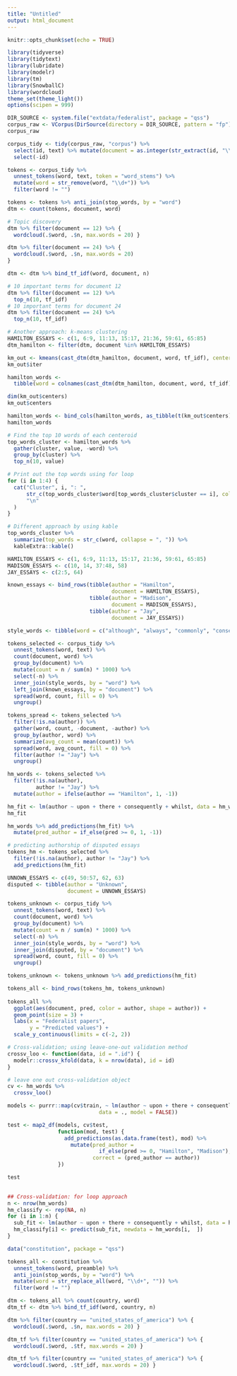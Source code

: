 ```yaml
---
title: "Untitled"
output: html_document
---
```


```r
knitr::opts_chunk$set(echo = TRUE)
```

```r
library(tidyverse)
library(tidytext)
library(lubridate)
library(modelr)
library(tm)
library(SnowballC)
library(wordcloud)
theme_set(theme_light())
options(scipen = 999)
```

```r
DIR_SOURCE <- system.file("extdata/federalist", package = "qss")
corpus_raw <- VCorpus(DirSource(directory = DIR_SOURCE, pattern = "fp"))
corpus_raw
```

```r
corpus_tidy <- tidy(corpus_raw, "corpus") %>% 
  select(id, text) %>% mutate(document = as.integer(str_extract(id, "\\d+"))) %>% 
  select(-id)

tokens <- corpus_tidy %>% 
  unnest_tokens(word, text, token = "word_stems") %>% 
  mutate(word = str_remove(word, "\\d+")) %>% 
  filter(word != "")

tokens <- tokens %>% anti_join(stop_words, by = "word") 
dtm <- count(tokens, document, word)
```

```r
# Topic discovery
dtm %>% filter(document == 12) %>% {
  wordcloud(.$word, .$n, max.words = 20) }

dtm %>% filter(document == 24) %>% {
  wordcloud(.$word, .$n, max.words = 20)
}

dtm <- dtm %>% bind_tf_idf(word, document, n) 

# 10 important terms for document 12
dtm %>% filter(document == 12) %>% 
  top_n(10, tf_idf)
# 10 important terms for document 24
dtm %>% filter(document == 24) %>% 
  top_n(10, tf_idf)
```

```r
# Another approach: k-means clustering
HAMILTON_ESSAYS <- c(1, 6:9, 11:13, 15:17, 21:36, 59:61, 65:85)
dtm_hamilton <- filter(dtm, document %in% HAMILTON_ESSAYS)

km_out <- kmeans(cast_dtm(dtm_hamilton, document, word, tf_idf), centers = 4, nstart = 10)
km_out$iter

hamilton_words <-
  tibble(word = colnames(cast_dtm(dtm_hamilton, document, word, tf_idf)))

dim(km_out$centers)
km_out$centers

hamilton_words <- bind_cols(hamilton_words, as_tibble(t(km_out$centers)))
hamilton_words
```

```r
# Find the top 10 words of each centeroid
top_words_cluster <- hamilton_words %>% 
  gather(cluster, value, -word) %>% 
  group_by(cluster) %>% 
  top_n(10, value) 

# Print out the top words using for loop
for (i in 1:4) {
  cat("Cluster", i, ": ", 
      str_c(top_words_cluster$word[top_words_cluster$cluster == i], collapse = ", "), 
      "\n"
  )
}

# Different approach by using kable
top_words_cluster %>% 
  summarize(top_words = str_c(word, collapse = ", ")) %>% 
  kableExtra::kable()
```

```r
HAMILTON_ESSAYS <- c(1, 6:9, 11:13, 15:17, 21:36, 59:61, 65:85)
MADISON_ESSAYS <- c(10, 14, 37:48, 58)
JAY_ESSAYS <- c(2:5, 64)

known_essays <- bind_rows(tibble(author = "Hamilton", 
                                 document = HAMILTON_ESSAYS), 
                          tibble(author = "Madison", 
                                 document = MADISON_ESSAYS), 
                          tibble(author = "Jay", 
                                 document = JAY_ESSAYS))

style_words <- tibble(word = c("although", "always", "commonly", "consequently", "considerable", "enough", "there", "upon", "while", "whilst"))

tokens_selected <- corpus_tidy %>% 
  unnest_tokens(word, text) %>% 
  count(document, word) %>%
  group_by(document) %>% 
  mutate(count = n / sum(n) * 1000) %>% 
  select(-n) %>% 
  inner_join(style_words, by = "word") %>% 
  left_join(known_essays, by = "document") %>% 
  spread(word, count, fill = 0) %>% 
  ungroup()

tokens_spread <- tokens_selected %>% 
  filter(!is.na(author)) %>% 
  gather(word, count, -document, -author) %>% 
  group_by(author, word) %>% 
  summarize(avg_count = mean(count)) %>% 
  spread(word, avg_count, fill = 0) %>% 
  filter(author != "Jay") %>% 
  ungroup()

hm_words <- tokens_selected %>% 
  filter(!is.na(author), 
         author != "Jay") %>% 
  mutate(author = ifelse(author == "Hamilton", 1, -1)) 

hm_fit <- lm(author ~ upon + there + consequently + whilst, data = hm_words)
hm_fit

hm_words %>% add_predictions(hm_fit) %>% 
  mutate(pred_author = if_else(pred >= 0, 1, -1)) 
```
```r
# predicting authorship of disputed essays
tokens_hm <- tokens_selected %>% 
  filter(!is.na(author), author != "Jay") %>% 
  add_predictions(hm_fit)

UNNOWN_ESSAYS <- c(49, 50:57, 62, 63)
disputed <- tibble(author = "Unknown", 
                   document = UNNOWN_ESSAYS)

tokens_unknown <- corpus_tidy %>% 
  unnest_tokens(word, text) %>% 
  count(document, word) %>%
  group_by(document) %>% 
  mutate(count = n / sum(n) * 1000) %>% 
  select(-n) %>% 
  inner_join(style_words, by = "word") %>% 
  inner_join(disputed, by = "document") %>% 
  spread(word, count, fill = 0) %>% 
  ungroup()

tokens_unknown <- tokens_unknown %>% add_predictions(hm_fit)

tokens_all <- bind_rows(tokens_hm, tokens_unknown)
  
tokens_all %>% 
  ggplot(aes(document, pred, color = author, shape = author)) +
  geom_point(size = 3) +
  labs(x = "Federalist papers", 
       y = "Predicted values") +
  scale_y_continuous(limits = c(-2, 2))
```

```r
# Cross-validation; using leave-one-out validation method
crossv_loo <- function(data, id = ".id") {
  modelr::crossv_kfold(data, k = nrow(data), id = id)
}

# leave one out cross-validation object
cv <- hm_words %>%
  crossv_loo()

models <- purrr::map(cv$train, ~ lm(author ~ upon + there + consequently + whilst,
                             data = ., model = FALSE))

test <- map2_df(models, cv$test,
                function(mod, test) {
                  add_predictions(as.data.frame(test), mod) %>%
                    mutate(pred_author =
                             if_else(pred >= 0, "Hamilton", "Madison"),
                           correct = (pred_author == author))
                })

test
  
```

```r
## Cross-validation: for loop approach
n <- nrow(hm_words)
hm_classify <- rep(NA, n)
for (i in 1:n) {
  sub_fit <- lm(author ~ upon + there + consequently + whilst, data = hm_words[-i,  ])
  hm_classify[i] <- predict(sub_fit, newdata = hm_words[i,  ])
}
```

```r
data("constitution", package = "qss")

tokens_all <- constitution %>% 
  unnest_tokens(word, preamble) %>% 
  anti_join(stop_words, by = "word") %>% 
  mutate(word = str_replace_all(word, "\\d+", "")) %>% 
  filter(word != "")

dtm <- tokens_all %>% count(country, word) 
dtm_tf <- dtm %>% bind_tf_idf(word, country, n)

dtm %>% filter(country == "united_states_of_america") %>% {
  wordcloud(.$word, .$n, max.words = 20) }

dtm_tf %>% filter(country == "united_states_of_america") %>% {
  wordcloud(.$word, .$tf, max.words = 20) }

dtm_tf %>% filter(country == "united_states_of_america") %>% {
  wordcloud(.$word, .$tf_idf, max.words = 20) }
  
```

